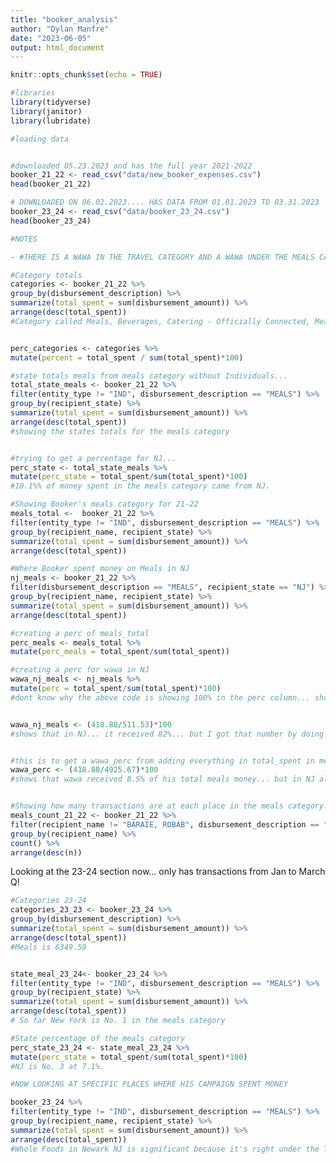 ```yaml
---
title: "booker_analysis"
author: "Dylan Manfre"
date: "2023-06-05"
output: html_document
---
```


```r
knitr::opts_chunk$set(echo = TRUE)
```

```r
#libraries
library(tidyverse)
library(janitor)
library(lubridate)

```

```r
#loading data


#downloaded 05.23.2023 and has the full year 2021-2022
booker_21_22 <- read_csv("data/new_booker_expenses.csv")
head(booker_21_22)

# DOWNLOADED ON 06.02.2023.... HAS DATA FROM 01.01.2023 TO 03.31.2023
booker_23_24 <- read_csv("data/booker_23_24.csv")
head(booker_23_24)

```

```r

#NOTES

- #THERE IS A WAWA IN THE TRAVEL CATEGORY AND A WAWA UNDER THE MEALS CATEGORY.... NEED TO COMBINE THOSE TWO TO GET A TOTAL FOR WAWA.

```

```r

#Category totals
categories <- booker_21_22 %>% 
group_by(disbursement_description) %>% 
summarize(total_spent = sum(disbursement_amount)) %>% 
arrange(desc(total_spent))
#Category called Meals, Beverages, Catering - Officially Connected, Meals Refund


perc_categories <- categories %>%
mutate(percent = total_spent / sum(total_spent)*100)

#state totals meals from meals category without Individuals...
total_state_meals <- booker_21_22 %>%
filter(entity_type != "IND", disbursement_description == "MEALS") %>% 
group_by(recipient_state) %>% 
summarize(total_spent = sum(disbursement_amount)) %>% 
arrange(desc(total_spent))
#showing the states totals for the meals category


#trying to get a percentage for NJ...
perc_state <- total_state_meals %>% 
mutate(perc_state = total_spent/sum(total_spent)*100)
#10.1%% of money spent in the meals category came from NJ.

#Showing Booker's meals category for 21-22
meals_total <-  booker_21_22 %>%
filter(entity_type != "IND", disbursement_description == "MEALS") %>%
group_by(recipient_name, recipient_state) %>%
summarize(total_spent = sum(disbursement_amount)) %>% 
arrange(desc(total_spent))

#Where Booker spent money on Meals in NJ
nj_meals <- booker_21_22 %>%
filter(disbursement_description == "MEALS", recipient_state == "NJ") %>%
group_by(recipient_name, recipient_state) %>%
summarize(total_spent = sum(disbursement_amount)) %>% 
arrange(desc(total_spent))

#creating a perc of meals_total
perc_meals <- meals_total %>% 
mutate(perc_meals = total_spent/sum(total_spent))

#creating a perc for wawa in NJ
wawa_nj_meals <- nj_meals %>% 
mutate(perc = total_spent/sum(total_spent)*100)
#dont know why the above code is showing 100% in the perc column... should show 81.9%


wawa_nj_meals <- (418.88/511.53)*100
#shows that in NJ... it received 82%... but I got that number by doing free hand math.


#this is to get a wawa_perc from adding everything in total_spent in meals_total and then isolating wawa.
wawa_perc <- (418.88/4925.67)*100
#shows that wawa received 8.5% of his total meals money... but in NJ alone it received 82%.



```

```r
#Showing how many transactions are at each place in the meals category. Not limited by State.
meals_count_21_22 <- booker_21_22 %>% 
filter(recipient_name != "BARAIE, ROBAB", disbursement_description == "MEALS") %>%
group_by(recipient_name) %>% 
count() %>% 
arrange(desc(n))
```


Looking at the 23-24 section now... only has transactions from Jan to March Q!


```r
#Categories 23-24
categories_23_23 <- booker_23_24 %>% 
group_by(disbursement_description) %>% 
summarize(total_spent = sum(disbursement_amount)) %>% 
arrange(desc(total_spent))
#Meals is 6349.59


state_meal_23_24<- booker_23_24 %>%
filter(entity_type != "IND", disbursement_description == "MEALS") %>% 
group_by(recipient_state) %>% 
summarize(total_spent = sum(disbursement_amount)) %>% 
arrange(desc(total_spent))
# So far New York is No. 1 in the meals category

#State percentage of the meals category
perc_state_23_24 <- state_meal_23_24 %>% 
mutate(perc_state = total_spent/sum(total_spent)*100)
#NJ is No. 3 at 7.1%.

#NOW LOOKING AT SPECIFIC PLACES WHERE HIS CAMPAIGN SPENT MONEY

booker_23_24 %>% 
filter(entity_type != "IND", disbursement_description == "MEALS") %>%
group_by(recipient_name, recipient_state) %>%
summarize(total_spent = sum(disbursement_amount)) %>% 
arrange(desc(total_spent))
#Whole Foods in Newark NJ is significant because it's right under the TAPInto office.





```


